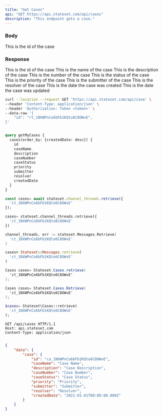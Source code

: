 ```yaml
---
title: "Get Cases"
api: "GET https://api.stateset.com/api/cases"
description: "This endpoint gets a case."
---
```


### Body

<ParamField body="id" type="string">
  This is the id of the case
</ParamField>

### Response

<ResponseField name="id" type="string">
  This is the id of the case
</ResponseField>

<ResponseField name="caseName" type="string">
  This is the name of the case
</ResponseField>

<ResponseField name="description" type="string">
  This is the description of the case
</ResponseField>

<ResponseField name="caseNumber" type="string">
  This is the number of the case
</ResponseField>

<ResponseField name="caseStatus" type="string">
  This is the status of the case
</ResponseField>

<ResponseField name="priority" type="string">
  This is the priority of the case
</ResponseField>

<ResponseField name="submitter" type="string">
  This is the submitter of the case
</ResponseField>

<ResponseField name="resolver" type="string">
  This is the resolver of the case
</ResponseField>

<ResponseField name="createdDate" type="string">
  This is the date the case was created
</ResponseField>

<ResponseField name="updatedDate" type="string">
  This is the date the case was updated
</ResponseField>


<RequestExample>

```bash cURL
curl --location --request GET 'https://api.stateset.com/api/case' \
--header 'Content-Type: application/json' \
--header 'Authorization: Token <token>' \
--data-raw '{
    "id": "rt_1NXWPnCo6bFb1KQto6C8OWvE",
}'
```

```graphQL GraphQL

query getMyCases {
  cases(order_by: {createdDate: desc}) {
    id
    caseName
    description
    caseNumber
    caseStatus
    priority
    submitter
    resolver
    createdDate
  }
}


```

```js Node.js
const cases= await stateset.channel_threads.retrieve({
  'ct_1NXWPnCo6bFb1KQto6C8OWvE'
});
```
```py Python
cases= stateset.channel_threads.retrieve({
  'ct_1NXWPnCo6bFb1KQto6C8OWvE'
})
```
```go Golang 
channel_threads, err := stateset.Messages.Retrieve(
  'ct_1NXWPnCo6bFb1KQto6C8OWvE'
)
```
```ruby Ruby
cases= Stateset::Messages.retrieve(
  'ct_1NXWPnCo6bFb1KQto6C8OWvE'
)
```
```java Java
Cases cases= Stateset.Cases.retrieve(
  'ct_1NXWPnCo6bFb1KQto6C8OWvE'
);
```
```csharp C#
Cases cases= Stateset.Cases.Retrieve(
  'ct_1NXWPnCo6bFb1KQto6C8OWvE'
);
```
```php PHP
$cases= Stateset\Cases::retrieve(
  'ct_1NXWPnCo6bFb1KQto6C8OWvE'
);
```
```http HTTP
GET /api/cases HTTP/1.1
Host: api.stateset.com
Content-Type: application/json
```

</RequestExample>

<ResponseExample>

```json Response

{
    "data": {
        "case": {
            "id": "ca_1NXWPnCo6bFb1KQto6C8OWvE",
            "caseName": "Case Name",
            "description": "Case Description",
            "caseNumber": "Case Number",
            "caseStatus": "Case Status",
            "priority": "Priority",
            "submitter": "Submitter",
            "resolver": "Resolver",
            "createdDate": "2021-01-01T00:00:00.000Z"
        }
    }
}


```

</ResponseExample>